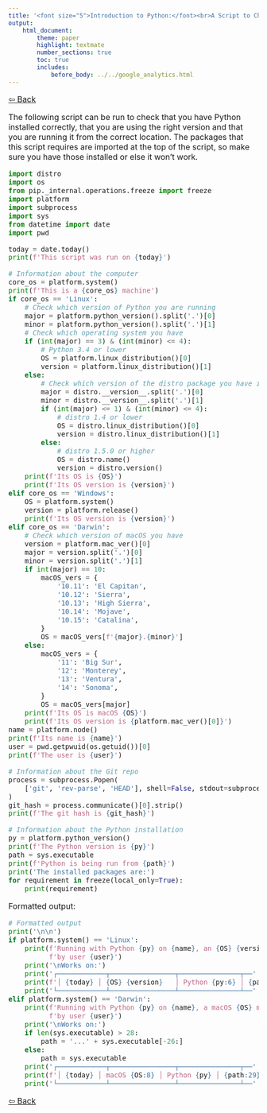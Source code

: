```yaml
---
title: '<font size="5">Introduction to Python:</font><br>A Script to Check Your Installation and Packages'
output:
    html_document:
        theme: paper
        highlight: textmate
        number_sections: true
        toc: true
        includes:
            before_body: ../../google_analytics.html
---
```


<font size="3">

[⇦ Back](../../python.html)

The following script can be run to check that you have Python installed correctly, that you are using the right version and that you are running it from the correct location. The packages that this script requires are imported at the top of the script, so make sure you have those installed or else it won't work.

```python
import distro
import os
from pip._internal.operations.freeze import freeze
import platform
import subprocess
import sys
from datetime import date
import pwd

today = date.today()
print(f'This script was run on {today}')

# Information about the computer
core_os = platform.system()
print(f'This is a {core_os} machine')
if core_os == 'Linux':
    # Check which version of Python you are running
    major = platform.python_version().split('.')[0]
    minor = platform.python_version().split('.')[1]
    # Check which operating system you have
    if (int(major) == 3) & (int(minor) <= 4):
        # Python 3.4 or lower
        OS = platform.linux_distribution()[0]
        version = platform.linux_distribution()[1]
    else:
        # Check which version of the distro package you have installed
        major = distro.__version__.split('.')[0]
        minor = distro.__version__.split('.')[1]
        if (int(major) <= 1) & (int(minor) <= 4):
            # distro 1.4 or lower
            OS = distro.linux_distribution()[0]
            version = distro.linux_distribution()[1]
        else:
            # distro 1.5.0 or higher
            OS = distro.name()
            version = distro.version()
    print(f'Its OS is {OS}')
    print(f'Its OS version is {version}')
elif core_os == 'Windows':
    OS = platform.system()
    version = platform.release()
    print(f'Its OS version is {version}')
elif core_os == 'Darwin':
    # Check which version of macOS you have
    version = platform.mac_ver()[0]
    major = version.split('.')[0]
    minor = version.split('.')[1]
    if int(major) == 10:
        macOS_vers = {
            '10.11': 'El Capitan',
            '10.12': 'Sierra',
            '10.13': 'High Sierra',
            '10.14': 'Mojave',
            '10.15': 'Catalina',
        }
        OS = macOS_vers[f'{major}.{minor}']
    else:
        macOS_vers = {
            '11': 'Big Sur',
            '12': 'Monterey',
            '13': 'Ventura',
            '14': 'Sonoma',
        }
        OS = macOS_vers[major]
    print(f'Its OS is macOS {OS}')
    print(f'Its OS version is {platform.mac_ver()[0]}')
name = platform.node()
print(f'Its name is {name}')
user = pwd.getpwuid(os.getuid())[0]
print(f'The user is {user}')

# Information about the Git repo
process = subprocess.Popen(
    ['git', 'rev-parse', 'HEAD'], shell=False, stdout=subprocess.PIPE
)
git_hash = process.communicate()[0].strip()
print(f'The git hash is {git_hash}')

# Information about the Python installation
py = platform.python_version()
print(f'The Python version is {py}')
path = sys.executable
print(f'Python is being run from {path}')
print('The installed packages are:')
for requirement in freeze(local_only=True):
    print(requirement)
```

Formatted output:

```python
# Formatted output
print('\n\n')
if platform.system() == 'Linux':
    print(f'Running with Python {py} on {name}, an {OS} {version} machine, ' +
          f'by user {user}')
    print('\nWorks on:')
    print('┌────────────┬────────────────┬───────────────┬──' + '─' * 22 + '┐')
    print(f'│ {today} │ {OS} {version}   │ Python {py:6} │ {path:16} │')
    print('└────────────┴────────────────┴───────────────┴──' + '─' * 22 + '┘')
elif platform.system() == 'Darwin':
    print(f'Running with Python {py} on {name}, a macOS {OS} machine, ' +
          f'by user {user}')
    print('\nWorks on:')
    if len(sys.executable) > 28:
        path = '...' + sys.executable[-26:]
    else:
        path = sys.executable
    print('┌────────────┬────────────────┬───────────────┬──' + '─' * 29 + '┐')
    print(f'│ {today} │ macOS {OS:8} │ Python {py} │ {path:29} │')
    print('└────────────┴────────────────┴───────────────┴──' + '─' * 29 + '┘')
```

[⇦ Back](../../python.html)

</font>

